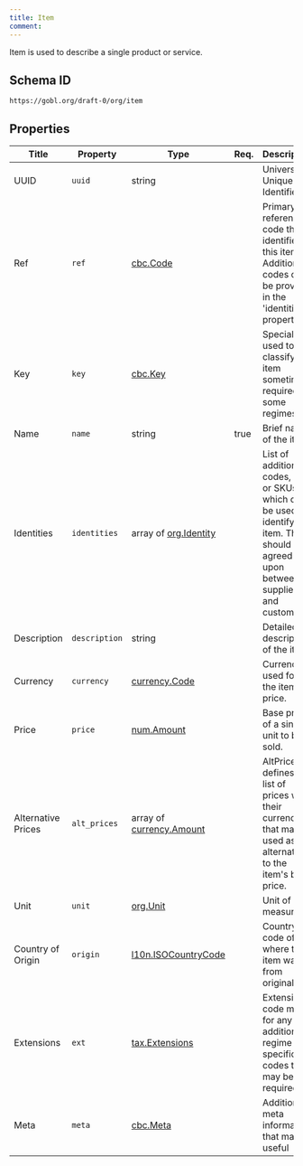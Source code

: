 ```yaml
---
title: Item
comment: 
---
```


Item is used to describe a single product or service.

## Schema ID

`https://gobl.org/draft-0/org/item`

## Properties

| Title              | Property      | Type                                                  | Req. | Description                                                                                                                              |
|--------------------|---------------|-------------------------------------------------------|------|------------------------------------------------------------------------------------------------------------------------------------------|
| UUID               | `uuid`        | string                                                |      | Universally Unique Identifier.                                                                                                           |
| Ref                | `ref`         | [cbc.Code](/draft-0/cbc/code)                         |      | Primary reference code that identifies this item. Additional codes can be provided in the 'identities' property.                         |
| Key                | `key`         | [cbc.Key](/draft-0/cbc/key)                           |      | Special key used to classify the item sometimes required by some regimes.                                                                |
| Name               | `name`        | string                                                | true | Brief name of the item                                                                                                                   |
| Identities         | `identities`  | array of [org.Identity](/draft-0/org/identity)        |      | List of additional codes, IDs, or SKUs which can be used to identify the item. They should be agreed upon between supplier and customer. |
| Description        | `description` | string                                                |      | Detailed description of the item.                                                                                                        |
| Currency           | `currency`    | [currency.Code](/draft-0/currency/code)               |      | Currency used for the item's price.                                                                                                      |
| Price              | `price`       | [num.Amount](/draft-0/num/amount)                     |      | Base price of a single unit to be sold.                                                                                                  |
| Alternative Prices | `alt_prices`  | array of [currency.Amount](/draft-0/currency/amount)  |      | AltPrices defines a list of prices with their currencies that may be used as an alternative to the item's base price.                    |
| Unit               | `unit`        | [org.Unit](/draft-0/org/unit)                         |      | Unit of measure.                                                                                                                         |
| Country of Origin  | `origin`      | [l10n.ISOCountryCode](/draft-0/l10n/iso_country_code) |      | Country code of where this item was from originally.                                                                                     |
| Extensions         | `ext`         | [tax.Extensions](/draft-0/tax/extensions)             |      | Extension code map for any additional regime specific codes that may be required.                                                        |
| Meta               | `meta`        | [cbc.Meta](/draft-0/cbc/meta)                         |      | Additional meta information that may be useful                                                                                           |

